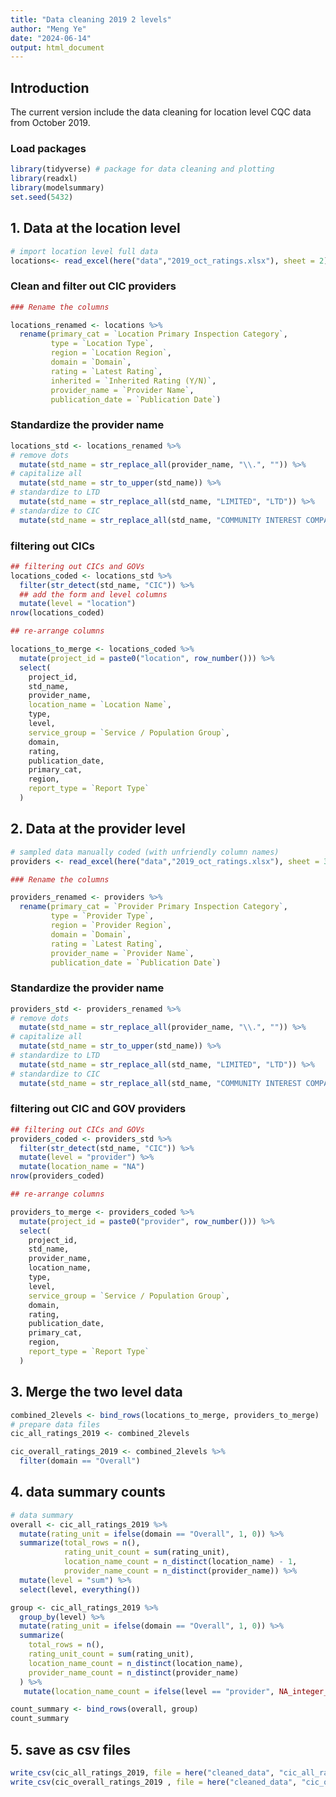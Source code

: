 ```yaml
---
title: "Data cleaning 2019 2 levels"
author: "Meng Ye"
date: "2024-06-14"
output: html_document
---
```


## Introduction 

The current version include the data cleaning for location level CQC data from October 2019. 


### Load packages 

```r
library(tidyverse) # package for data cleaning and plotting
library(readxl)
library(modelsummary)
set.seed(5432)
```



## 1. Data at the location level 


```r
# import location level full data
locations<- read_excel(here("data","2019_oct_ratings.xlsx"), sheet = 2)
```



### Clean and filter out CIC providers

```r
### Rename the columns 

locations_renamed <- locations %>% 
  rename(primary_cat = `Location Primary Inspection Category`,
         type = `Location Type`,
         region = `Location Region`,
         domain = `Domain`, 
         rating = `Latest Rating`,
         inherited = `Inherited Rating (Y/N)`, 
         provider_name = `Provider Name`,
         publication_date = `Publication Date`) 
```



### Standardize the provider name

```r
locations_std <- locations_renamed %>% 
# remove dots
  mutate(std_name = str_replace_all(provider_name, "\\.", "")) %>% 
# capitalize all
  mutate(std_name = str_to_upper(std_name)) %>%
# standardize to LTD
  mutate(std_name = str_replace_all(std_name, "LIMITED", "LTD")) %>% 
# standardize to CIC
  mutate(std_name = str_replace_all(std_name, "COMMUNITY INTEREST COMPANY", "CIC"))
```


### filtering out CICs


```r
## filtering out CICs and GOVs
locations_coded <- locations_std %>% 
  filter(str_detect(std_name, "CIC")) %>% 
  ## add the form and level columns
  mutate(level = "location")
nrow(locations_coded)
```



```r
## re-arrange columns 

locations_to_merge <- locations_coded %>%
  mutate(project_id = paste0("location", row_number())) %>%
  select(
    project_id,
    std_name,
    provider_name,
    location_name = `Location Name`,
    type,
    level,
    service_group = `Service / Population Group`,
    domain,
    rating,
    publication_date,
    primary_cat,
    region,
    report_type = `Report Type`
  )

```


## 2. Data at the provider level 


```r
# sampled data manually coded (with unfriendly column names)
providers <- read_excel(here("data","2019_oct_ratings.xlsx"), sheet = 3)
```


```r
### Rename the columns 

providers_renamed <- providers %>% 
  rename(primary_cat = `Provider Primary Inspection Category`,
         type = `Provider Type`,
         region = `Provider Region`,
         domain = `Domain`, 
         rating = `Latest Rating`,
         provider_name = `Provider Name`,
         publication_date = `Publication Date`) 
```



### Standardize the provider name

```r
providers_std <- providers_renamed %>% 
# remove dots
  mutate(std_name = str_replace_all(provider_name, "\\.", "")) %>% 
# capitalize all
  mutate(std_name = str_to_upper(std_name)) %>%
# standardize to LTD
  mutate(std_name = str_replace_all(std_name, "LIMITED", "LTD")) %>% 
# standardize to CIC
  mutate(std_name = str_replace_all(std_name, "COMMUNITY INTEREST COMPANY", "CIC"))
```


### filtering out CIC and GOV providers


```r
## filtering out CICs and GOVs
providers_coded <- providers_std %>% 
  filter(str_detect(std_name, "CIC")) %>% 
  mutate(level = "provider") %>% 
  mutate(location_name = "NA")
nrow(providers_coded)
```

```r
## re-arrange columns 

providers_to_merge <- providers_coded %>% 
  mutate(project_id = paste0("provider", row_number())) %>% 
  select(
    project_id,
    std_name,
    provider_name,
    location_name,
    type,
    level,
    service_group = `Service / Population Group`,
    domain,
    rating,
    publication_date,
    primary_cat,
    region,
    report_type = `Report Type`
  )
```




## 3. Merge the two level data 

```r
combined_2levels <- bind_rows(locations_to_merge, providers_to_merge)
# prepare data files
cic_all_ratings_2019 <- combined_2levels

cic_overall_ratings_2019 <- combined_2levels %>% 
  filter(domain == "Overall")

```


## 4.  data summary counts

```r
# data summary
overall <- cic_all_ratings_2019 %>% 
  mutate(rating_unit = ifelse(domain == "Overall", 1, 0)) %>% 
  summarize(total_rows = n(),
            rating_unit_count = sum(rating_unit),
            location_name_count = n_distinct(location_name) - 1,
            provider_name_count = n_distinct(provider_name)) %>% 
  mutate(level = "sum") %>% 
  select(level, everything())

group <- cic_all_ratings_2019 %>% 
  group_by(level) %>%
  mutate(rating_unit = ifelse(domain == "Overall", 1, 0)) %>%
  summarize(
    total_rows = n(),
    rating_unit_count = sum(rating_unit),
    location_name_count = n_distinct(location_name),
    provider_name_count = n_distinct(provider_name)
  ) %>% 
   mutate(location_name_count = ifelse(level == "provider", NA_integer_, location_name_count))

count_summary <- bind_rows(overall, group)
count_summary
```



## 5. save as csv files

```r
write_csv(cic_all_ratings_2019, file = here("cleaned_data", "cic_all_ratings_2019.csv"))
write_csv(cic_overall_ratings_2019 , file = here("cleaned_data", "cic_overall_ratings_2019 .csv"))
```


